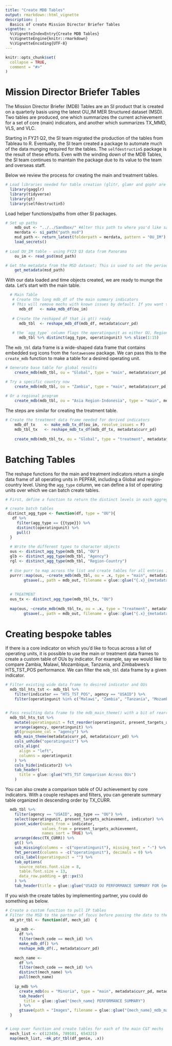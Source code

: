 ```yaml
---
title: "Create MDB Tables"
output: rmarkdown::html_vignette
description: |
  Basics of create Mission Director Briefer Tables
vignette: >
  %\VignetteIndexEntry{Create MDB Tables}
  %\VignetteEngine{knitr::rmarkdown}
  %\VignetteEncoding{UTF-8}
---
```

  
```r
knitr::opts_chunk$set(
  collapse = TRUE,
  comment = "#>"
)
```


# Mission Director Briefer Tables

The Mission Director Briefer (MDB) Tables are an SI product that is created on a quarterly basis using the latest OU_IM MER Structured dataset (MSD). Two tables are produced, one which summarizes the current achievement for a set of core (main) indicators, and another which summarizes TX_MMD, VLS, and VLC. 

Starting in FY21 Q2, the SI team migrated the production of the tables from Tableau to R. Eventually, the SI team created a package to automate much of the data munging required for the tables. The `selfdestructin5` package is the result of these efforts. Even with the winding down of the MDB Tables, the SI team continues to maintain the package due to its value to the team and overseas staff.

Below we review the process for creating the main and treatment tables.

```r
# Load libraries needed for table creation (glitr, glamr and gophr are OHA-SI packages not on CRAN)
  library(gagglr)
  library(tidyverse)
  library(gt)
  library(selfdestructin5)
```

Load helper functions/paths from other SI packages.

```r

# Set up paths 
    mdb_out <- "../../Sandbox/" #Alter this path to where you'd like saved tables to go
    merdata <- si_path("path_msd")
    msd_path <- return_latest(folderpath = merdata, pattern = "OU_IM")
    load_secrets()
    
# Load OU_IM table - using FY23 Q3 data from Panorama
    ou_im <- read_psd(msd_path)

# Get the metadata from the MSD dataset; This is used to set the period and source.
    get_metadata(msd_path)
```

With our data loaded and time objects created, we are ready to munge the data. Let's start with the main table.
```r
  # Main Table
   # Create the long mdb_df of the main summary indicators 
   # This will remove mechs with known issues by default. If you want to keep all mechs set `resolve_issues == FALSE`
      mdb_df   <- make_mdb_df(ou_im)
    
   # Create the reshaped df that is gt() ready
      mdb_tbl  <- reshape_mdb_df(mdb_df, metadata$curr_pd)
    
   # the `agg_type` column flags the operatingunit as either OU, Region-Country or Agency
      mdb_tbl %>% distinct(agg_type, operatingunit) %>% slice(1:15)
```

The `mdb_tbl` data frame is a wide-shaped data frame that contains embedded svg icons from the `fontawesome` package. We can pass this to the `create_mdb` function to make a table for a desired operating unit.

```r

# Generate base table for global results
    create_mdb(mdb_tbl, ou = "Global", type = "main", metadata$curr_pd, metadata$source)

# Try a specific country now
    create_mdb(mdb_tbl, ou = "Zambia", type = "main", metadata$curr_pd, metadata$source)
    
# Or a regional program
    create_mdb(mdb_tbl, ou = "Asia Region-Indonesia", type = "main", metadata$curr_pd, metadata$source)

```

The steps are similar for creating the treatment table.
```r

# Create the treatment data frame needed for derived indicators
    mdb_df_tx    <- make_mdb_tx_df(ou_im, resolve_issues = F)
    mdb_tbl_tx   <- reshape_mdb_tx_df(mdb_df_tx, metadata$curr_pd)
    
    create_mdb(mdb_tbl_tx, ou = "Global", type = "treatment", metadata$curr_pd, metadata$source)
```

# Batching Tables
The reshape functions for the main and treatment indicators return a single data frame of all operating units in PEPFAR, including a Global and region-country level. Using the `agg_type` column, we can define a list of operating units over which we can batch create tables. 

```r
# First, define a function to return the distinct levels in each aggregation type

# create batch tables
 distinct_agg_type <- function(df, type = "OU"){
   df %>% 
     filter(agg_type == {{type}}) %>% 
     distinct(operatingunit) %>% 
     pull()
  }
  
  # Write the different types to character objects
  ous <- distinct_agg_type(mdb_tbl, "OU")
  glb <- distinct_agg_type(mdb_tbl, "Agency")
  rgl <- distinct_agg_type(mdb_tbl, "Region-Country")
  
  # Use purr to map across the list and create tables for all entries in each object
  purrr::map(ous, ~create_mdb(mdb_tbl, ou = .x, type = "main", metadata$curr_pd, metadata$source) %>% 
        gtsave(., path = mdb_out, filename = glue::glue("{.x}_{metadata$curr_pd}_mdb_main.png")))
  
  
  # TREATMENT
  ous_tx <- distinct_agg_type(mdb_tbl_tx, "OU")
  
  map(ous, ~create_mdb(mdb_tbl_tx, ou = .x, type = "treatment", metadata$curr_pd, metadata$source) %>% 
        gtsave(., path = mdb_out, filename = glue::glue("{.x}_{metadata$curr_pd}_mdb_treatment.png")))
```

# Creating bespoke tables
If there is a core indicator on which you'd like to focus across a list of operating units, it is possible to use the main or treatment data frames to create a custom table of OUs by indicator. For example, say we would like to compare Zambia, Malawi, Mozambique, Tanzania, and Zimbabwes's HTS_TST_POS performance. We can filter the `mdb_tbl` data frame by a given indicator.

```r

# Filter existing wide data frame to desired indicator and OUs
  mdb_tbl_hts_tst <- mdb_tbl %>% 
    filter(indicator == "HTS_TST_POS", agency == "USAID") %>% 
    filter(operatingunit %in% c("Malawi", "Zambia", "Tanzania", "Mozambique", "Zimbabwe"))


# Pass resulting data frame to the mdb_main_theme() with a bit of rearranging to get a desired sort order.
  mdb_tbl_hts_tst %>% 
    mutate(operatingunit = fct_reorder(operatingunit, present_targets_achievement, .desc = T)) %>%  
    arrange(agency, operatingunit) %>% 
    gt(groupname_col = "agency") %>% 
    mdb_main_theme(metadata$curr_pd, metadata$curr_pd) %>% 
    cols_unhide("operatingunit") %>% 
    cols_align(
      align = "left",
      columns = operatingunit
    ) %>% 
    cols_hide(indicator2) %>% 
    tab_header(
      title = glue::glue("HTS_TST Comparison Across OUs")
    )

```

You can also create a comparison table of OU achievement by core indicators. With a couple reshapes and filters, you can generate summary table organized in descending order by TX_CURR. 

```r

  mdb_tbl %>% 
    filter(agency == "USAID", agg_type == "OU") %>% 
    select(operatingunit, present_targets_achievement, indicator) %>% 
    pivot_wider(names_from = indicator, 
                values_from = present_targets_achievement,
                names_sort = TRUE) %>% 
    arrange(desc(TX_CURR)) %>% 
    gt() %>% 
    sub_missing(columns = -c("operatingunit"), missing_text = "-") %>% 
    fmt_percent(columns = -c("operatingunit"), decimals = 0) %>% 
    cols_label(operatingunit = "") %>% 
    tab_options(
      source_notes.font.size = 8,
      table.font.size = 13, 
      data_row.padding = gt::px(5)
    ) %>% 
    tab_header(title = glue::glue("USAID OU PERFORMANCE SUMMARY FOR {metadata$curr_pd}"))
```

If you wish the create tables by implementing partner, you could do something as below.
```r
# Create a custom function to pull IP tables
# Filter the MSD to the partner of focus before passing the data to the reshape_msd_df()
  mk_ptr_tbl <- function(df, mech_id)  {
    
    ip_mdb <- 
      df %>% 
      filter(mech_code == mech_id) %>% 
      make_mdb_df() %>% 
      reshape_mdb_df(., metadata$curr_pd) 
    
    mech_name <-  
      df %>% 
      filter(mech_code == mech_id) %>%
      distinct(mech_name) %>% 
      pull(mech_name)
    
    ip_mdb %>%   
      create_mdb(ou = "Minoria", type = "main", metadata$curr_pd, metadata$source) %>% 
      tab_header(
        title = glue::glue("{mech_name} PERFORMANCE SUMMARY")
      ) %>% 
      gtsave(path = "Images", filename = glue::glue("{mech_name}_mdb_main.png"))
  }


# Loop over function and create tables for each of the main C&T mechs
  mech_list <- c(123456, 789101, 654321)
  map(mech_list, ~mk_ptr_tbl(df_genie, .x))

```

